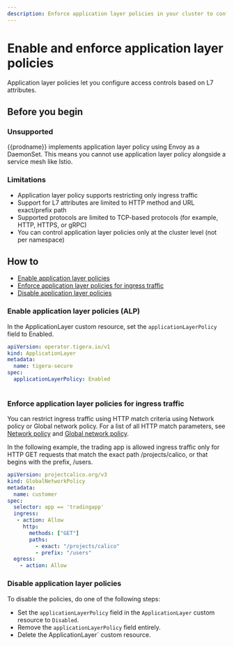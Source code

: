 ```yaml
---
description: Enforce application layer policies in your cluster to configure access controls based on L7 attributes.
---
```


# Enable and enforce application layer policies

Application layer policies let you configure access controls based on L7 attributes. 

## Before you begin

### Unsupported
{{prodname}} implements application layer policy using Envoy as a DaemonSet. This means you cannot use application layer policy alongside a service mesh like Istio.

### Limitations
- Application layer policy supports restricting only ingress traffic
- Support for L7 attributes are limited to HTTP method and URL exact/prefix path 
- Supported protocols are limited to TCP-based protocols (for example, HTTP, HTTPS, or gRPC)
- You can control application layer policies only at the cluster level (not per namespace) 

## How to
- [Enable application layer policies](#enable-application-layer-policies)
- [Enforce application layer policies for ingress traffic](#enforce-application-layer-policies-for-ingress-traffic)
- [Disable application layer policies](#disable-application-layer-policies)

### Enable application layer policies (ALP)
In the ApplicationLayer custom resource, set the `applicationLayerPolicy` field to Enabled.

```yaml                                                                                           
apiVersion: operator.tigera.io/v1
kind: ApplicationLayer
metadata:
  name: tigera-secure 
spec:
  applicationLayerPolicy: Enabled
  
```

### Enforce application layer policies for ingress traffic

You can restrict ingress traffic using HTTP match criteria using Network policy or Global network policy. 
For a list of all HTTP match parameters, see [Network policy](/reference/resources/networkpolicy.mdx) and [Global network policy](/reference/resources/globalnetworkpolicy.mdx).

In the following example, the trading app is allowed ingress traffic only for HTTP GET requests that match the exact path /projects/calico, or that begins with the prefix, /users.

```yaml
apiVersion: projectcalico.org/v3
kind: GlobalNetworkPolicy
metadata:
  name: customer
spec:
  selector: app == 'tradingapp'
  ingress:
   - action: Allow
     http:
       methods: ["GET"]
       paths:
         - exact: "/projects/calico"
         - prefix: "/users"
  egress:
    - action: Allow
```
### Disable application layer policies

To disable the policies, do one of the following steps:
 - Set the `applicationLayerPolicy` field in the `ApplicationLayer` custom resource to `Disabled`.
 - Remove the `applicationLayerPolicy` field entirely.
 - Delete the ApplicationLayer` custom resource.